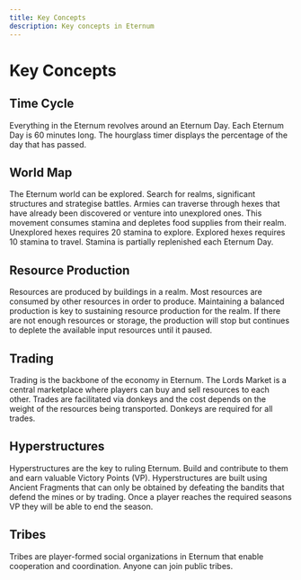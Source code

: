```yaml
---
title: Key Concepts
description: Key concepts in Eternum
---
```


# Key Concepts

## Time Cycle

Everything in the Eternum revolves around an Eternum Day. Each Eternum Day is 60 minutes long. The hourglass timer
displays the percentage of the day that has passed.

## World Map

The Eternum world can be explored. Search for realms, significant structures and strategise battles. Armies can traverse
through hexes that have already been discovered or venture into unexplored ones. This movement consumes stamina and
depletes food supplies from their realm. Unexplored hexes requires 20 stamina to explore. Explored hexes requires 10
stamina to travel. Stamina is partially replenished each Eternum Day.

## Resource Production

Resources are produced by buildings in a realm. Most resources are consumed by other resources in order to produce.
Maintaining a balanced production is key to sustaining resource production for the realm. If there are not enough
resources or storage, the production will stop but continues to deplete the available input resources until it paused.

## Trading

Trading is the backbone of the economy in Eternum. The Lords Market is a central marketplace where players can buy and
sell resources to each other. Trades are facilitated via donkeys and the cost depends on the weight of the resources
being transported. Donkeys are required for all trades.

## Hyperstructures

Hyperstructures are the key to ruling Eternum. Build and contribute to them and earn valuable Victory Points (VP).
Hyperstructures are built using Ancient Fragments that can only be obtained by defeating the bandits that defend the
mines or by trading. Once a player reaches the required seasons VP they will be able to end the season.

## Tribes

Tribes are player-formed social organizations in Eternum that enable cooperation and coordination. Anyone can join
public tribes.
